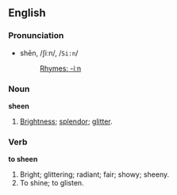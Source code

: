 ==English==

===Pronunciation===
*shēn, /ʃiːn/, /<tt>Si:n</tt>/
*:[[Rhymes:English:-iːn|Rhymes: -iːn]]

===Noun===
'''sheen'''

#[[Brightness]]; [[splendor]]; [[glitter]].

===Verb===

'''to sheen'''

#Bright; glittering; radiant; fair; showy; sheeny.
#To shine; to glisten.